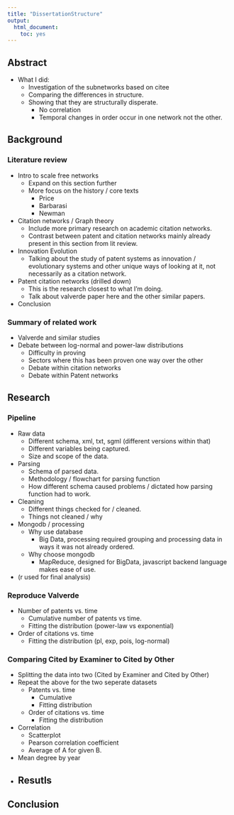 ```yaml
---
title: "DissertationStructure"
output: 
  html_document: 
    toc: yes
---
```


## Abstract
 * What I did: 
    * Investigation of the subnetworks based on citee
    * Comparing the differences in structure. 
    * Showing that they are structurally disperate.
        * No correlation
        * Temporal changes in order occur in one network not the other.  

## Background 

### Literature review
 - Intro to scale free networks
	- Expand on this section further
	- More focus on the history / core texts
		- Price
		- Barbarasi 
		- Newman
 - Citation networks / Graph theory
	- Include more primary research on academic citation networks.
	- Contrast between patent and citation networks mainly already present in this section from lit review. 
 - Innovation Evolution
	- Talking about the study of patent systems as innovation / evolutionary systems and other unique ways of looking at it, not necessarily as a citation network. 
 - Patent citation networks (drilled down)
	- This is the research closest to what I'm doing. 
	- Talk about valverde paper here and the other similar papers. 
 - Conclusion
 
### Summary of related work

 - Valverde and similar studies
 - Debate between log-normal and power-law distributions
    - Difficulty in proving
    - Sectors where this has been proven one way over the other
    - Debate within citation networks
    - Debate within Patent networks

## Research

### Pipeline
 - Raw data
    - Different schema, xml, txt, sgml (different versions within that)
    - Different variables being captured. 
    - Size and scope of the data. 
 - Parsing
    - Schema of parsed data. 
    - Methodology / flowchart for parsing function
    - How different schema caused problems / dictated how parsing function had to work. 
 - Cleaning
    - Different things checked for / cleaned. 
    - Things not cleaned / why
 - Mongodb / processing
    - Why use database
        - Big Data, processing required grouping and processing data in ways it was not already ordered. 
    - Why choose mongodb
        - MapReduce, designed for BigData, javascript backend language makes ease of use.  
 - (r used for final analysis)
    
### Reproduce Valverde
 
 - Number of patents vs. time
    - Cumulative number of patents vs time. 
    - Fitting the distribution (power-law vs exponential)
 - Order of citations vs. time
    - Fitting the distribution (pl, exp, pois, log-normal)

### Comparing Cited by Examiner to Cited by Other
 - Splitting the data into two (Cited by Examiner and Cited by Other)
 - Repeat the above for the two seperate datasets
    - Patents vs. time
        - Cumulative
        - Fitting distribution
    - Order of citations vs. time
        - Fitting the distribution
 - Correlation 
    - Scatterplot
    - Pearson correlation coefficient
    - Average of A for given B. 
 - Mean degree by year
 - 
## Resutls

## Conclusion
 

	